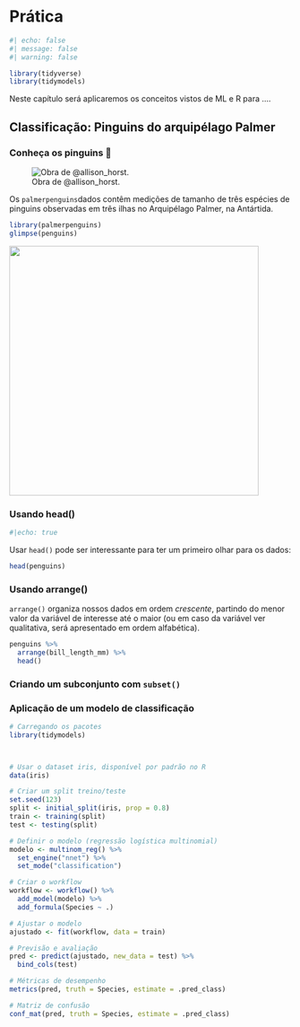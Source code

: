 # Prática
```r
#| echo: false
#| message: false
#| warning: false

library(tidyverse)
library(tidymodels)
```

Neste capítulo será aplicaremos os conceitos vistos de ML e R para ....

## Classificação: Pinguins do arquipélago Palmer

### **Conheça os pinguins** 🐧

![Obra de \@allison_horst.](images/clipboard-3055016893.png)

Os `palmerpenguins`dados contêm medições de tamanho de três espécies de pinguins observadas em três ilhas no Arquipélago Palmer, na Antártida.

```r
library(palmerpenguins)
glimpse(penguins)

```

![](images/clipboard-1302732821.png){fig-align="center" width="445"}

### Usando head()

```r
#|echo: true
```

Usar `head()` pode ser interessante para ter um primeiro olhar para os dados:

```r
head(penguins)

```

### Usando arrange()

`arrange()` organiza nossos dados em ordem *crescente*, partindo do menor valor da variável de interesse até o maior (ou em caso da variável ver qualitativa, será apresentado em ordem alfabética).

```r
penguins %>%
  arrange(bill_length_mm) %>%
  head()
```

### Criando um subconjunto com `subset()`

### Aplicação de um modelo de classificação

```r
# Carregando os pacotes
library(tidymodels)



# Usar o dataset iris, disponível por padrão no R
data(iris)

# Criar um split treino/teste
set.seed(123)
split <- initial_split(iris, prop = 0.8)
train <- training(split)
test <- testing(split)

# Definir o modelo (regressão logística multinomial)
modelo <- multinom_reg() %>%
  set_engine("nnet") %>%
  set_mode("classification")

# Criar o workflow
workflow <- workflow() %>%
  add_model(modelo) %>%
  add_formula(Species ~ .)

# Ajustar o modelo
ajustado <- fit(workflow, data = train)

# Previsão e avaliação
pred <- predict(ajustado, new_data = test) %>%
  bind_cols(test)

# Métricas de desempenho
metrics(pred, truth = Species, estimate = .pred_class)

# Matriz de confusão
conf_mat(pred, truth = Species, estimate = .pred_class)

```
